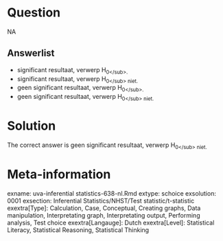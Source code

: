 Question
========

NA

Answerlist
----------
* significant resultaat, verwerp H<sub>0<\/sub>.
* significant resultaat, verwerp H<sub>0<\/sub> niet.
* geen significant resultaat, verwerp H<sub>0<\/sub>.
* geen significant resultaat, verwerp H<sub>0<\/sub> niet.

Solution
========

The correct answer is  geen significant resultaat, verwerp H<sub>0<\/sub> niet. 

Meta-information
================
exname: uva-inferential statistics-638-nl.Rmd 
extype: schoice 
exsolution: 0001 
exsection: Inferential Statistics/NHST/Test statistic/t-statistic
exextra[Type]: Calculation, Case, Conceptual, Creating graphs, Data manipulation, Interpretating graph, Interpretating output, Performing analysis, Test choice 
exextra[Langauge]: Dutch 
exextra[Level]: Statistical Literacy, Statistical Reasoning, Statistical Thinking 
